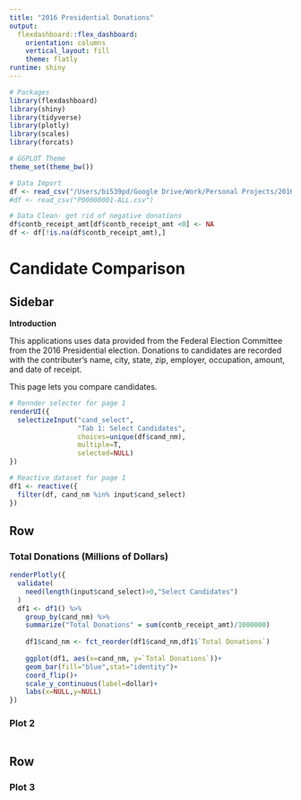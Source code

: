 ```yaml
---
title: "2016 Presidential Donations"
output: 
  flexdashboard::flex_dashboard:
    orientation: columns
    vertical_layout: fill
    theme: flatly
runtime: shiny
---
```


```r
# Packages
library(flexdashboard)
library(shiny)
library(tidyverse)
library(plotly)
library(scales)
library(forcats)

# GGPLOT Theme
theme_set(theme_bw())

# Data Import
df <- read_csv("/Users/bi539pd/Google Drive/Work/Personal Projects/2016 Presidential Campaign/App/forapp.csv")
#df <- read_csv("P00000001-ALL.csv")

# Data Clean- get rid of negative donations
df$contb_receipt_amt[df$contb_receipt_amt <0] <- NA
df <- df[!is.na(df$contb_receipt_amt),]
```

Candidate Comparison {data-orientation=rows}
=====================================  

Sidebar {.sidebar}
------------------------------------
**Introduction**

This applications uses data provided from the Federal Election Committee from the 2016 Presidential election. Donations to candidates are recorded with the contributer's name, city, state, zip, employer, occupation, amount, and date of receipt.

This page lets you compare candidates.

```r
# Rennder selecter for page 1
renderUI({
  selectizeInput("cand_select",
                 "Tab 1: Select Candidates",
                 choices=unique(df$cand_nm),
                 multiple=T,
                 selected=NULL)
})

# Reactive dataset for page 1
df1 <- reactive({
  filter(df, cand_nm %in% input$cand_select)
})
```

Row
---------------------------

### Total Donations (Millions of Dollars)
```r
renderPlotly({
  validate(
    need(length(input$cand_select)>0,"Select Candidates")
  )
  df1 <- df1() %>%
    group_by(cand_nm) %>%
    summarize("Total Donations" = sum(contb_receipt_amt)/1000000) 
  
    df1$cand_nm <- fct_reorder(df1$cand_nm,df1$`Total Donations`)
    
    ggplot(df1, aes(x=cand_nm, y=`Total Donations`))+
    geom_bar(fill="blue",stat="identity")+
    coord_flip()+
    scale_y_continuous(label=dollar)+
    labs(x=NULL,y=NULL)
})

```


### Plot 2
```r

```


Row
--------------------------
### Plot 3
```r

```



